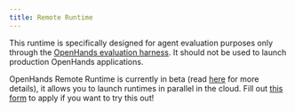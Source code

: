 ```yaml
---
title: Remote Runtime
---
```


This runtime is specifically designed for agent evaluation purposes only through the
[OpenHands evaluation harness](https://github.com/All-Hands-AI/OpenHands/tree/main/evaluation). It should not be used
to launch production OpenHands applications.

OpenHands Remote Runtime is currently in beta (read [here](https://runtime.all-hands.dev/) for more details), it allows you to launch runtimes
in parallel in the cloud. Fill out [this form](https://docs.google.com/forms/d/e/1FAIpQLSckVz_JFwg2_mOxNZjCtr7aoBFI2Mwdan3f75J_TrdMS1JV2g/viewform) to apply if you want to try this out!
